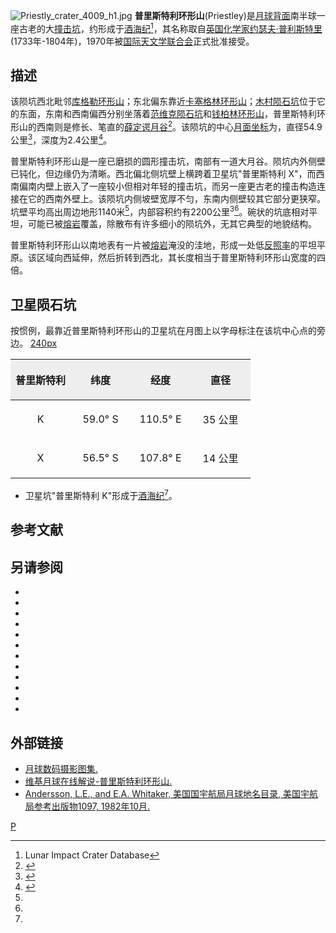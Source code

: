 {{lunar crater data|
 image=Priestley LROC.jpg|240px|
 caption=[[月球勘测轨道飞行器|月球勘测轨道飞行器]]拍摄|
 latitude=56.71|
 N_or_S=S|
 longitude=108.47|
 E_or_W=E|
 diameter=54.9公里|
 depth=2.4公里|
 colong=253|
 eponym=[[约瑟夫·普利斯特里|约瑟夫·普利斯特里]]}}
[[Image:Priestly_crater_4009_h1.jpg|thumb]]
'''普里斯特利环形山'''(Priestley)是[[月球背面|月球背面]]南半球一座古老的大[[撞击坑|撞击坑]]，约形成于[[酒海纪|酒海纪]]<ref name=LICD>Lunar Impact Crater Database</ref>，其名称取自[[英国|英国]][[化学家|化学家]][[约瑟夫·普利斯特里|约瑟夫·普利斯特里]](1733年-1804年)，1970年被[[国际天文学联合会|国际天文学联合会]]正式批准接受。

==描述==
该陨坑西北毗邻[[库格勒环形山|库格勒环形山]]；东北偏东靠近[[卡塞格林环形山|卡塞格林环形山]]；[[木村陨石坑|木村陨石坑]]位于它的东面，东南和西南偏西分别坐落着[[范维克陨石坑|范维克陨石坑]]和[[钱柏林环形山|钱柏林环形山]]，普里斯特利环形山的西南则是修长、笔直的[[薛定谔月谷|薛定谔月谷]]<ref>{{Cite web |url=http://planetarynames.wr.usgs.gov/images/Lunar/lac_130_wac.pdf |title=Crater Vega on LAC-130 map |access-date=2016-07-31 |archive-date=2016-04-18 |archive-url=https://web.archive.org/web/20160418171320/http://planetarynames.wr.usgs.gov/images/Lunar/lac_130_wac.pdf |dead-url=no }}</ref>。该陨坑的中心[[月面坐标|月面坐标]]为{{Coord|56.71|S|108.47|E|globe:Moon|nogoogle=1|noosm=1}}，直径54.9公里<ref name="IAU">{{Cite web |url=http://planetarynames.wr.usgs.gov/Feature/4822 |title=Directory of the International Astronomical Union |access-date=2016-07-31 |archive-date=2021-04-19 |archive-url=https://web.archive.org/web/20210419082543/https://planetarynames.wr.usgs.gov/Feature/4822 |dead-url=no }}</ref>，深度为2.4公里<ref>{{Cite web |url=http://fisherka.csolutionshosting.net/astronote/plan/craterdepth/html/CraterDepthFeatureNameWestfall.html |title=John E. Westfall's Atlas of the Lunar Terminator, Cambridge Univ. Press (2000) |access-date=2016-07-31 |archive-date=2014-12-18 |archive-url=https://archive.today/20141218234310/http://fisherka.csolutionshosting.net/astronote/plan/craterdepth/html/CraterDepthFeatureNameWestfall.html |dead-url=no }}</ref>。

普里斯特利环形山是一座已磨损的圆形撞击坑，南部有一道大月谷。陨坑内外侧壁已钝化，但边缘仍为清晰。西北偏北侧坑壁上横跨着卫星坑"普里斯特利 X"，而西南偏南内壁上嵌入了一座较小但相对年轻的撞击坑，而另一座更古老的撞击构造连接在它的西南外壁上。该陨坑内侧坡壁宽厚不匀，东南内侧壁较其它部分更狭窄。坑壁平均高出周边地形1140米<ref name="LICD"/>，内部容积约有2200公里<sup>3</sup><ref name="LICD"/>。碗状的坑底相对平坦，可能已被[[熔岩|熔岩]]覆盖，除散布有许多细小的陨坑外，无其它典型的地貌结构。

普里斯特利环形山以南地表有一片被[[熔岩|熔岩]]淹没的洼地，形成一处低[[反照率|反照率]]的平坦平原。该区域向西延伸，然后折转到西北，其长度相当于普里斯特利环形山宽度的四倍。

==卫星陨石坑==
按惯例，最靠近普里斯特利环形山的卫星坑在月图上以字母标注在该坑中心点的旁边。
[[image:Priestley_sattelite_craters_map.jpg|240px]]

{| class="wikitable"
!width="25%" style="background:#eeeeee;" |普里斯特利
!width="25%" style="background:#eeeeee;" |纬度
!width="25%" style="background:#eeeeee;" |经度
!width="25%" style="background:#eeeeee;" |直径
|-
|align="center"|K
|align="center"|59.0° S
|align="center"|110.5° E
|align="center"|35 公里
|-
|align="center"|X
|align="center"|56.5° S
|align="center"|107.8° E
|align="center"|14 公里
|}{{clear}}
* 卫星坑"普里斯特利 K"形成于[[酒海纪|酒海纪]]<ref name="LICD"/>。

==参考文献==
{{reflist}}

==另请参阅==
{{refbegin}}
* {{cite book
  | last1 = Andersson
  | first1 = L. E.
  | last2 = Whitaker
  | first2 = E. A.
  | authorlink2 = Ewen Whitaker
  | date = 1982
  | title = [[NASA|NASA]] Catalogue of Lunar Nomenclature
  | publisher = NASA RP-1097
  | ref = harv
  }}
* {{cite web
  | last = Blue
  | first = Jennifer
  | date = July 25, 2007
  | title = Gazetteer of Planetary Nomenclature
  | publisher = [[United_States_Geological_Survey|USGS]]
  | url = http://planetarynames.wr.usgs.gov/
  | accessdate = 2007-08-05
  | ref = harv
  | archive-date = 2020-05-30
  | archive-url = https://web.archive.org/web/20200530083649/https://planetarynames.wr.usgs.gov/
  | dead-url = no
  }}
* {{cite book
  | last1 = Bussey
  | first1 = B.
  | authorlink1 = Ben Bussey
  | last2 = Spudis
  | first2 = P.
  | authorlink2 = Paul Spudis
  | date = 2004
  | title = The Clementine Atlas of the Moon
  | publisher = Cambridge University Press
  | location = New York
  | isbn = 978-0-521-81528-4
  | ref = harv
  }}
* {{cite book
  | last1 = Cocks
  | first1 = Elijah E.
  | last2 = Cocks
  | first2 = Josiah C.
  | date = 1995
  | title = Who's Who on the Moon: A Biographical Dictionary of Lunar Nomenclature
  | url = https://archive.org/details/isbn_9780936389271
  | publisher = Tudor Publishers
  | isbn = 978-0-936389-27-1
  | ref = harv
  }}
* {{cite web
  | last = McDowell
  | first = Jonathan
  | date = July 15, 2007
  | url = http://host.planet4589.org/astro/lunar/
  | title = Lunar Nomenclature
  | publisher = Jonathan's Space Report
  | accessdate = 2007-10-24
  | ref = harv
  | archive-date = 2015-01-12
  | archive-url = https://web.archive.org/web/20150112233439/http://host.planet4589.org/astro/lunar/
  | dead-url = no
  }}
* {{cite journal| last1 = Menzel| first1 = D. H.| last2 = Minnaert| first2 = M.| last3 = Levin| first3 = B.| last4 = Dollfus| first4 = A.| last5 = Bell| first5 = B.| title = Report on Lunar Nomenclature by the Working Group of Commission 17 of the IAU| doi = 10.1007/BF00171763| journal = Space Science Reviews| volume = 12| issue = 2| pages = 136–186| year = 1971| pmid = | pmc =| bibcode = 1971SSRv...12..136M| ref = harv}}
* {{cite book
  | first = Patrick
  | last = Moore
  | authorlink = Patrick Moore
  | date = 2001
  | title = On the Moon
  | url = https://archive.org/details/patrickmooreonmo00patr
  | publisher = Sterling Publishing Co
  | isbn = 978-0-304-35469-6
  | ref = harv
  }}
* {{cite book
  | first = Fred W.
  | last = Price
  | date = 1988
  | title = The Moon Observer's Handbook
  | publisher = Cambridge University Press
  | isbn = 978-0-521-33500-3
  | ref = harv
  }}
* {{cite book
  | last = Rükl
  | first = Antonín
  | authorlink = Antonín Rükl
  | date = 1990
  | title = Atlas of the Moon
  | publisher = Kalmbach Books
  | isbn = 978-0-913135-17-4
  | ref = harv
  }}
* {{cite book
  | last = Webb
  | first = Rev. T. W.
  | authorlink = Thomas William Webb
  | date = 1962
  | title = Celestial Objects for Common Telescopes
  | url = https://archive.org/details/celestialobjects00webb
  | edition = 6th revised
  | publisher = Dover
  | isbn = 978-0-486-20917-3
  | ref = harv
  }}
* {{cite book
  | first = Ewen A.
  | last = Whitaker
  | authorlink = Ewen Whitaker
  | date = 1999
  | title = Mapping and Naming the Moon
  | publisher = Cambridge University Press
  | isbn = 978-0-521-62248-6
  | ref = harv
  }}
* {{cite book
  | first = Peter T.
  | last = Wlasuk
  | date = 2000
  | title = Observing the Moon
  | publisher = Springer
  | isbn = 978-1-85233-193-1
  | ref = harv
 }}
{{refend}}

==外部链接==
*[http://www.lpi.usra.edu/resources/lunar_orbiter/bin/srch_nam.shtml?Priestley%7C0 月球数码摄影图集.] {{Wayback|url=http://www.lpi.usra.edu/resources/lunar_orbiter/bin/srch_nam.shtml?Priestley%7C0 |date=20201127013948 }}
*[http://the-moon.wikispaces.com/Priestley 维基月球在线解说-普里斯特利环形山.] {{Wayback|url=http://the-moon.wikispaces.com/Priestley |date=20180808225550 }}
*[http://planet4589.org/astro/lunar/RP-1097.pdf Andersson, L.E., and E.A. Whitaker, 美国国宇航局月球地名目录, 美国宇航局参考出版物1097, 1982年10月.] {{Wayback|url=http://planet4589.org/astro/lunar/RP-1097.pdf |date=20141006125838 }}

[[Category:月球环形山|P]]
{{月球環形山 (O-Q)}}